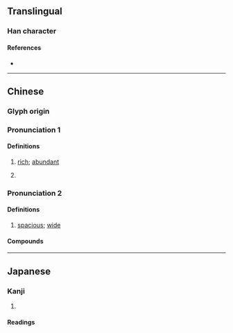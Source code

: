 {{character info/new}}
==Translingual==

===Han character===
{{Han char|rn=37|rad=大|as=21|sn=24|four=46656|canj=KARRJ|ids=⿰奢單}}

====References====
* {{Han ref|kx=0254.210|dkj=06034|dj=0516.170|hdz=10551.070|uh=5972|ud=22898|bh=F7D4|bd=63444}}

----

==Chinese==
{{zh-forms}}

===Glyph origin===
{{Han etym}}

===Pronunciation 1===
{{zh-pron
|m=duǒ
|c=do2
|mc=n
|oc=1
|cat=a
}}

====Definitions====
{{zh-hanzi}}

# {{lb|zh|literary}} [[rich]]; [[abundant]]
# {{lb|zh|literary}} {{zh-alt-form|嚲|[[hang]]ing down; [[droop]]ing}}

===Pronunciation 2===
{{zh-pron
|m=chě
|c=ce2
|mc=1
|oc=2
|cat=a
}}

====Definitions====
{{zh-hanzi}}

# {{zh-hg}} [[spacious]]; [[wide]]

====Compounds====
{{zh-der|奲都}}

----

==Japanese==

===Kanji===
{{ja-kanji|grade=|rs=大21}}

# {{rfdef|ja|sort=大21}}

====Readings====
{{ja-readings|on=しゃ,せん,た|kun=おおき.い,ゆるやかで}}